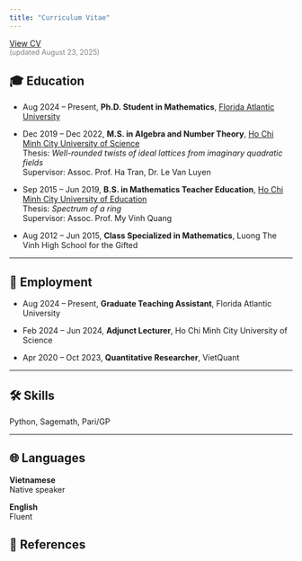 ```yaml
---
title: "Curriculum Vitae"
---
```

:::{.text-center}
[View CV](files/CV_NamLe.pdf){.btn .btn-info target="_blank" style="margin-bottom: 0.5em;"}  
<span style="color:gray; font-size: 90%;">(updated August 23, 2025)</span>
:::



## 🎓 Education

-  Aug 2024 – Present, **Ph.D. Student in Mathematics**, [Florida Atlantic University](https://www.fau.edu/){target="_blank"}  

-  Dec 2019 – Dec 2022, **M.S. in Algebra and Number Theory**, [Ho Chi Minh City University of Science](https://en.hcmus.edu.vn/){target="_blank"}    
   Thesis: *Well-rounded twists of ideal lattices from imaginary quadratic fields*  
   Supervisor: Assoc. Prof. Ha Tran, Dr. Le Van Luyen

- Sep 2015 – Jun 2019, **B.S. in Mathematics Teacher Education**, [Ho Chi Minh City University of Education](https://hcmue.edu.vn/en/){target="_blank"}  
   Thesis: *Spectrum of a ring*  
   Supervisor: Assoc. Prof. My Vinh Quang

-  Aug 2012 – Jun 2015, **Class Specialized in Mathematics**, Luong The Vinh High School for the Gifted

---

## 💼 Employment

-  Aug 2024 – Present, **Graduate Teaching Assistant**, Florida Atlantic University

-  Feb 2024 – Jun 2024, **Adjunct Lecturer**, Ho Chi Minh City University of Science

-  Apr 2020 – Oct 2023, **Quantitative Researcher**, VietQuant

---

## 🛠 Skills

Python, Sagemath, Pari/GP

---

## 🌐 Languages

::: {.grid}
::: {.g-col-6}
**Vietnamese**  
Native speaker
:::

::: {.g-col-6}
**English**  
Fluent
:::
:::


## 📑 References



